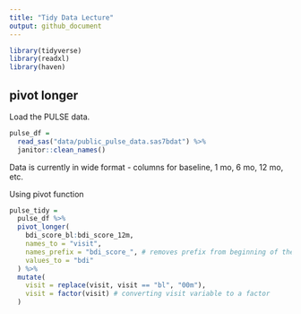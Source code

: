 ```yaml
---
title: "Tidy Data Lecture"
output: github_document
---
```


```r
library(tidyverse)
library(readxl)
library(haven)
```

## pivot longer

Load the PULSE data.

```r
pulse_df = 
  read_sas("data/public_pulse_data.sas7bdat") %>% 
  janitor::clean_names()
```

Data is currently in wide format - columns for baseline, 1 mo, 6 mo, 12 mo, etc.

Using pivot function

```r
pulse_tidy = 
  pulse_df %>% 
  pivot_longer(
    bdi_score_bl:bdi_score_12m,
    names_to = "visit", 
    names_prefix = "bdi_score_", # removes prefix from beginning of the var name
    values_to = "bdi"
  ) %>% 
  mutate(
    visit = replace(visit, visit == "bl", "00m"),
    visit = factor(visit) # converting visit variable to a factor
  )
```






